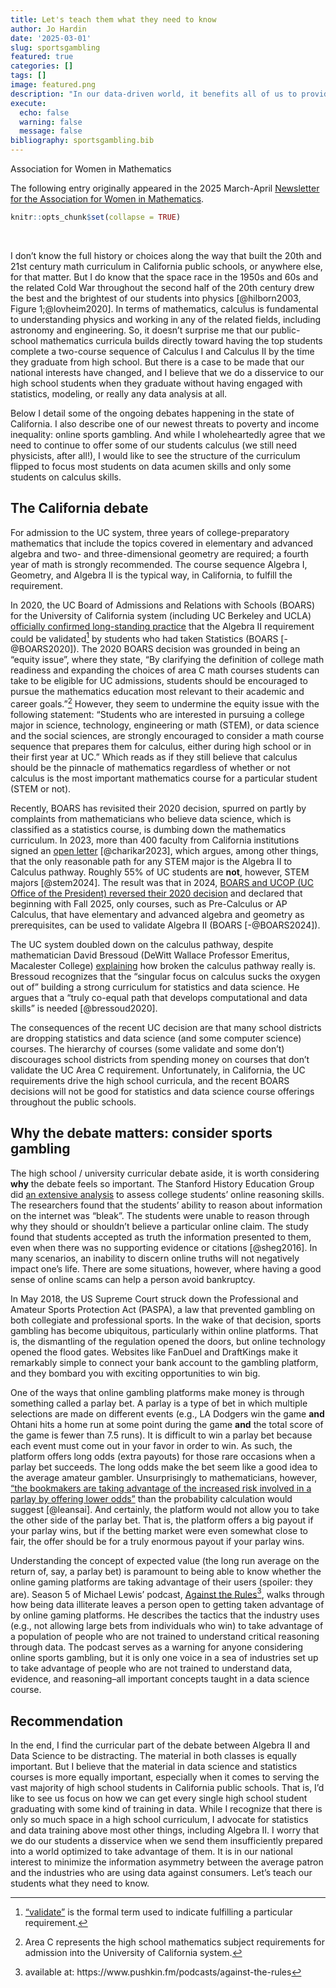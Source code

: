 ```yaml
---
title: Let's teach them what they need to know
author: Jo Hardin
date: '2025-03-01'
slug: sportsgambling
featured: true
categories: []
tags: []
image: featured.png
description: "In our data-driven world, it benefits all of us to provide training in statistics and data science for high school students. However, historical forces and momentum in the curriculum are keeping mathematics curricula focused on a calculus pinacle. I argue that it is in our national interest to help our young people become smart data consumers as they enter into a world optimized to take advantage of them."
execute:
  echo: false
  warning: false
  message: false
bibliography: sportsgambling.bib
---
```




:::{.blog}
::::{.blog-header}
Association for Women in Mathematics
::::

::::{.blog-container}

The following entry originally appeared in the 2025 March-April <a href = "https://awm-math.org/publications/newsletter/" target = "_blank">Newsletter for the Association for Women in Mathematics</a>.

::::
:::
 
<!-- image source: https://commons.wikimedia.org/wiki/File:Sports_and_games.svg -->

```r
knitr::opts_chunk$set(collapse = TRUE)
```

<br/>


I don't know the full history or choices along the way that built the 20th and 21st century math curriculum in California public schools, or anywhere else, for that matter.  But I do know that the space race in the 1950s and 60s and the related Cold War throughout the second half of the 20th century drew the best and the brightest of our students into physics [@hilborn2003, Figure 1;@lovheim2020].  In terms of mathematics, calculus is fundamental to understanding physics and working in any of the related fields, including astronomy and engineering. So, it doesn't surprise me that our public-school mathematics curricula builds directly toward having the top students complete a two-course sequence of Calculus I and Calculus II by the time they graduate from high school. But there is a case to be made that our national interests have changed, and I believe that we do a disservice to our high school students when they graduate without having engaged with statistics, modeling, or really any data analysis at all.  

Below I detail some of the ongoing debates happening in the state of California. I also describe one of our newest threats to poverty and income inequality: online sports gambling.  And while I wholeheartedly agree that we need to continue to offer some of our students calculus (we still need physicists, after all!), I would like to see the structure of the curriculum flipped to focus most students on data acumen skills and only some students on calculus skills.


## The California debate

For admission to the UC system, three years of college-preparatory mathematics that include the topics covered in elementary and advanced algebra and two- and three-dimensional geometry are required; a fourth year of math is strongly recommended. The course sequence Algebra I, Geometry, and Algebra II is the typical way, in California, to fulfill the requirement.

In 2020, the UC Board of Admissions and Relations with Schools (BOARS) for the University of California system (including UC Berkeley and UCLA) <a href = "https://senate.universityofcalifornia.edu/_files/committees/boars/documents/statement-on-mathematics-preparation-for-uc.pdf" target = "_blank">officially confirmed long-standing practice</a> that the Algebra II requirement could be validated^[<a href = "https://admission.universityofcalifornia.edu/counselors/_files/documents/quick-reference-guide-to-uc-admissions.pdf" target = "_blank">"validate"</a> is the formal term used to indicate fulfilling a particular requirement.] by students who had taken Statistics (BOARS [-@BOARS2020]). The 2020 BOARS decision was grounded in being an "equity issue", where they state, "By clarifying the definition of college math readiness and expanding the choices of area C math courses students can take to be eligible for UC admissions, students should be encouraged to pursue the mathematics education most relevant to their academic and career goals."^[Area C represents the high school mathematics subject requirements for admission into the University of California system.]  However, they seem to undermine the equity issue with the following statement: "Students who are interested in pursuing a college major in science, technology, engineering or math (STEM), or data science and the social sciences, are strongly encouraged to consider a math course sequence that prepares them for calculus, either during high school or in their first year at UC." Which reads as if they still believe that calculus should be the pinnacle of mathematics regardless of whether or not calculus is the most important mathematics course for a particular student (STEM or not). 

Recently, BOARS has revisited their 2020 decision, spurred on partly by complaints from mathematicians who believe data science, which is classified as a statistics course, is dumbing down the mathematics curriculum.  In 2023, more than 400 faculty from California institutions signed an <a href = "https://sites.google.com/view/mathindatamatters/home" target = "_blank">open letter</a> [@charikar2023], which argues, among other things, that the only reasonable path for any STEM major is the Algebra II to Calculus pathway.  Roughly 55% of UC students are **not**, however, STEM majors [@stem2024]. The result was that in 2024, <a href = "https://senate.universityofcalifornia.edu/_files/committees/boars/documents/boarsacwphase1report-20240221.pdf" target = "_blank">BOARS and UCOP (UC Office of the President) reversed their 2020 decision</a> and declared that beginning with Fall 2025, only courses, such as Pre-Calculus or AP Calculus, that have elementary and advanced algebra and geometry as prerequisites, can be used to validate Algebra II (BOARS [-@BOARS2024]).  

The UC system doubled down on the calculus pathway, despite mathematician David Bressoud (DeWitt Wallace Professor Emeritus, Macalester College) <a href = "https://www.mathvalues.org/masterblog/launchings20201001" target = "_blank">explaining</a> how broken the calculus pathway really is. Bressoud recognizes that the "singular focus on calculus sucks the oxygen out of" building a strong curriculum for statistics and data science.  He argues that a "truly co-equal path that develops computational and data skills" is needed [@bressoud2020].


<!--In November of 2024, BOARS and UCOP went one step further to announce that, starting in August 2025, fourth year mathematics courses will now belong to one of two categories. "Category 3" courses build substantially upon the content of Algebra II and can be used to validate Algebra II. "Category 4" courses are all other "advanced" courses.  -->

<!--
**need a full reference:** https://hs-articulation.ucop.edu/guide/a-g-subject-requirements/c-mathematics/-->

The consequences of the recent UC decision are that many school districts are dropping statistics and data science (and some computer science) courses. The hierarchy of courses (some validate and some don't) discourages school districts from spending money on courses that don't validate the UC Area C requirement. Unfortunately, in California, the UC requirements drive the high school curricula, and the recent BOARS decisions will not be good for statistics and data science course offerings throughout the public schools.


## Why the debate matters: consider sports gambling

The high school / university curricular debate aside, it is worth considering **why** the debate feels so important. The Stanford History Education Group did <a href = "https://stacks.stanford.edu/file/druid:fv751yt5934/SHEG%20Evaluating%20Information%20Online.pdf" target = "_blank">an extensive analysis</a> to assess college students' online reasoning skills.  The researchers found that the students' ability to reason about information on the internet was "bleak". The students were unable to reason through why they should or shouldn't believe a particular online claim.  The study found that students accepted as truth the information presented to them, even when there was no supporting evidence or citations [@sheg2016]. In many scenarios, an inability to discern online truths will not negatively impact one's life.  There are some situations, however, where having a good sense of online scams can help a person avoid bankruptcy. 

In May 2018, the US Supreme Court struck down the Professional and Amateur Sports Protection Act (PASPA), a law that prevented gambling on both collegiate and professional sports. In the wake of that decision, sports gambling has become ubiquitous, particularly within online platforms. That is, the dismantling of the regulation opened the doors, but online technology opened the flood gates. Websites like FanDuel and DraftKings make it remarkably simple to connect your bank account to the gambling platform, and they bombard you with exciting opportunities to win big. 

One of the ways that online gambling platforms make money is through something called a parlay bet. A parlay is a type of bet in which multiple selections are made on different events (e.g., LA Dodgers win the game **and** Ohtani hits a home run at some point during the game **and** the total score of the game is fewer than 7.5 runs). It is difficult to win a parlay bet because each event must come out in your favor in order to win. As such, the platform offers long odds (extra payouts) for those rare occasions when a parlay bet succeeds.  The long odds make the bet seem like a good idea to the average amateur gambler.  Unsurprisingly to mathematicians, however, <a href = "https://leans.ai/betting/how-to/are-parlays-worth-it/" target = "_blank">"the bookmakers are taking advantage of the increased risk involved in a parlay by offering lower odds"</a> than the probability calculation would suggest [@leansai].  And certainly, the platform would not allow you to take the other side of the parlay bet. That is, the platform offers a big payout if your parlay wins, but if the betting market were even somewhat close to fair, the offer should be for a truly enormous payout if your parlay wins.

Understanding the concept of expected value (the long run average on the return of, say, a parlay bet) is paramount to being able to know whether the online gaming platforms are taking advantage of their users (spoiler: they are).  Season 5 of Michael Lewis' podcast, <a href = "https://www.pushkin.fm/podcasts/against-the-rules" target = "_blank">Against the Rules</a>^[available at: https://www.pushkin.fm/podcasts/against-the-rules], walks through how being data illiterate leaves a person open to getting taken advantage of by online gaming platforms. He describes the tactics that the industry uses (e.g., not allowing large bets from individuals who win) to take advantage of a population of people who are not trained to understand critical reasoning through data. The podcast serves as a warning for anyone considering online sports gambling, but it is only one voice in a sea of industries set up to take advantage of people who are not trained to understand data, evidence, and reasoning--all important concepts taught in a data science course.

## Recommendation

In the end, I find the curricular part of the debate between Algebra II and Data Science to be distracting. The material in both classes is equally important.  But I believe that the material in data science and statistics courses is more equally important, especially when it comes to serving the vast majority of high school students in California public schools. That is, I'd like to see us focus on how we can get every single high school student graduating with some kind of training in data. While I recognize that there is only so much space in a high school curriculum, I advocate for statistics and data training above most other things, including Algebra II.  I worry that we do our students a disservice when we send them insufficiently prepared into a world optimized to take advantage of them. It is in our national interest to minimize the information asymmetry between the average patron and the industries who are using data against consumers. Let's teach our students what they need to know.




